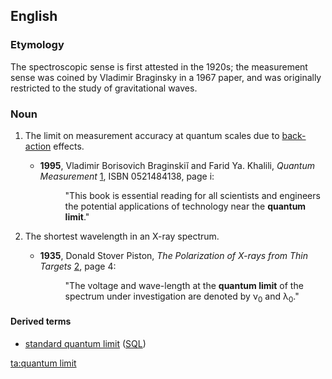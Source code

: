 ==English==
===Etymology===

The spectroscopic sense is first attested in the 1920s; the measurement sense was coined by Vladimir Braginsky in a 1967 paper, and was originally restricted to the study of gravitational waves.

===Noun===
{{en-noun|head=[[quantum]] [[limit]]}}

# {{context|physics}}  The limit on measurement accuracy at quantum scales due to [[back-action]] effects.
#*'''1995''', Vladimir Borisovich Braginskiĭ and Farid Ya. Khalili, ''Quantum Measurement'' [http://books.google.com/books?id=HHKRzXIVdxcC], ISBN 0521484138, page i:
#*:"This book is essential reading for all scientists and engineers the potential applications of technology near the '''quantum limit'''."
# {{spectroscopy}} The shortest wavelength in an X-ray spectrum.
#*'''1935''', Donald Stover Piston, ''The Polarization of X-rays from Thin Targets'' [http://books.google.com/books?id=h9kUAAAAIAAJ], page 4:
#*:"The voltage and wave-length at the '''quantum limit''' of the spectrum under investigation are denoted by ν<sub>0</sub> and λ<sub>0</sub>."

====Derived terms====
*[[standard quantum limit]] ([[SQL]])

[[ta:quantum limit]]